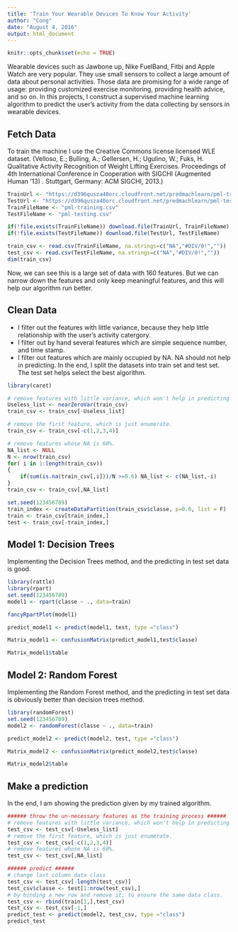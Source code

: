 ```yaml
---
title: 'Train Your Wearable Devices To Know Your Activity'
author: "Cong"
date: "August 4, 2016"
output: html_document
---
```


```r
knitr::opts_chunk$set(echo = TRUE)
```
Wearable devices such as Jawbone up, Nike FuelBand, Fitbi and Apple Watch are very popular. They use small sensors to collect a large amount of data about personal activities. Those data are promising for a wide range of usage: providing customized exercise monitoring, providing health advice, and so on. In this projects, I construct a supervised machine learning algorithm to predict the user's activity from the data collecting by sensors in wearable devices.

## Fetch Data
To train the machine I use the Creative Commons license licensed WLE dataset. (Velloso, E.; Bulling, A.; Gellersen, H.; Ugulino, W.; Fuks, H. Qualitative Activity Recognition of Weight Lifting Exercises. Proceedings of 4th International Conference in Cooperation with SIGCHI (Augmented Human '13) . Stuttgart, Germany: ACM SIGCHI, 2013.) 
```r
TrainUrl <- "https://d396qusza40orc.cloudfront.net/predmachlearn/pml-training.csv"
TestUrl <- "https://d396qusza40orc.cloudfront.net/predmachlearn/pml-testing.csv"
TrainFileName <- "pml-training.csv"
TestFileName <- "pml-testing.csv"

if(!file.exists(TrainFileName)) download.file(TrainUrl, TrainFileName)
if(!file.exists(TestFileName)) download.file(TestUrl, TestFileName)

train_csv <- read.csv(TrainFileName, na.strings=c("NA","#DIV/0!",""))
test_csv <- read.csv(TestFileName, na.strings=c("NA","#DIV/0!",""))
dim(train_csv)

```
Now, we can see this is a large set of data with 160 features. But we can narrow down the features and only keep meaningful features, and this will help our algorithm run better.

## Clean Data

* I filter out the features with little variance, because they help little relationship with the user's activity catergory.
* I filter out by hand several features which are simple sequence number, and time stamp.
* I filter out features which are mainly occupied by NA. NA should not help in predicting.
In the end, I split the datasets into train set and test set. The test set helps select the best algorithm.

```r
library(caret)

# remove features with little variance, which won't help in predicting.
Useless_list <- nearZeroVar(train_csv)
train_csv <- train_csv[-Useless_list]

# remove the first feature, which is just enumerate.
train_csv <- train_csv[-c(1,2,3,4)]

# remove features whose NA is 60%.
NA_list <- NULL
N <- nrow(train_csv)
for( i in 1:length(train_csv))
{
    if(sum(is.na(train_csv[,i]))/N >=0.6) NA_list <- c(NA_list,-i)
}
train_csv <- train_csv[,NA_list]

set.seed(123456789)
train_index <- createDataPartition(train_csv$classe, p=0.6, list = F)
train <- train_csv[train_index,]
test <- train_csv[-train_index,]

```

## Model 1: Decision Trees

Implementing the Decision Trees method, and the predicting in test set data is good.

```r
library(rattle)
library(rpart)
set.seed(123456789)
model1 <- rpart(classe ~ ., data=train)

fancyRpartPlot(model1)

predict_model1 <- predict(model1, test, type ="class")

Matrix_model1 <- confusionMatrix(predict_model1,test$classe)

Matrix_model1$table

```


## Model 2: Random Forest

Implementing the Random Forest method, and the predicting in test set data is obviously better than decision trees method.

```r
library(randomForest)
set.seed(123456789)
model2 <- randomForest(classe ~ ., data=train)

predict_model2 <- predict(model2, test, type ="class")

Matrix_model2 <- confusionMatrix(predict_model2,test$classe)

Matrix_model2$table

```


## Make a prediction

In the end, I am showing the prediction given by my trained algorithm.

```r

###### throw the un-necessary features as the training process ######
# remove features with little variance, which won't help in predicting.
test_csv <- test_csv[-Useless_list]
# remove the first feature, which is just enumerate.
test_csv <- test_csv[-c(1,2,3,4)]
# remove features whose NA is 60%.
test_csv <- test_csv[,NA_list]

###### predict ######
# change last column data class
test_csv <- test_csv[-length(test_csv)]
test_csv$classe <- test[1:nrow(test_csv),]
# by binding a new row and remove it, to ensure the same data class.
test_csv <- rbind(train[1,],test_csv)
test_csv <- test_csv[-1,]
predict_test <- predict(model2, test_csv, type ="class")
predict_test
```

